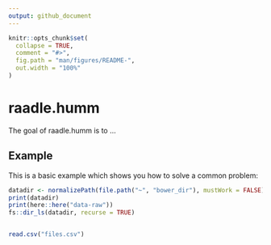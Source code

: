 ```yaml
---
output: github_document
---
```


<!-- README.md is generated from README.Rmd. Please edit that file -->

```r
knitr::opts_chunk$set(
  collapse = TRUE,
  comment = "#>",
  fig.path = "man/figures/README-",
  out.width = "100%"
)
```

# raadle.humm

<!-- badges: start -->
<!-- badges: end -->

The goal of raadle.humm is to ...


## Example

This is a basic example which shows you how to solve a common problem:

```r
datadir <- normalizePath(file.path("~", "bower_dir"), mustWork = FALSE) #"/bower"
print(datadir)
print(here::here("data-raw"))
fs::dir_ls(datadir, recurse = TRUE)


read.csv("files.csv")
```
